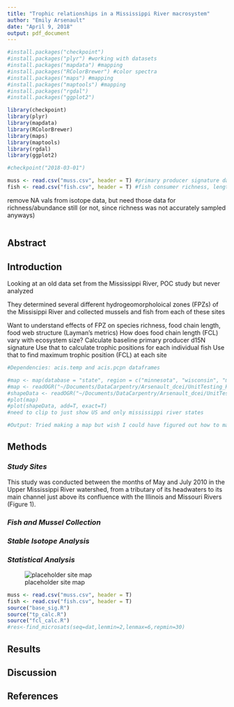```yaml
---
title: "Trophic relationships in a Mississippi River macrosystem"
author: "Emily Arsenault"
date: "April 9, 2018"
output: pdf_document
---
```

<!--Chunk for package reproducibility-->
```r

#install.packages("checkpoint")
#install.packages("plyr") #working with datasets
#install.packages("mapdata") #mapping
#install.packages("RColorBrewer") #color spectra
#install.packages("maps") #mapping
#install.packages("maptools") #mapping
#install.packages("rgdal")
#install.packages("ggplot2")

library(checkpoint)
library(plyr)
library(mapdata)
library(RColorBrewer)
library(maps)
library(maptools)
library(rgdal)
library(ggplot2)

#checkpoint("2018-03-01")

```

<!--Chunk for importing the data-->
```r
muss <- read.csv("muss.csv", header = T) #primary producer signature data (mussels)
fish <- read.csv("fish.csv", header = T) #fish consumer richness, length, mass, and isotope data
```

<!--Chunk for cleaning up the data-->
remove NA vals from isotope data, but need those data for richness/abundance still (or not, since richness was not accurately sampled anyways)
```r

```

## **Abstract**

## **Introduction**

Looking at an old data set from the Mississippi River, POC study but never analyzed

They determined several different hydrogeomorpholoical zones (FPZs) of the Missisippi River and collected mussels and fish from each of these sites

Want to understand effects of FPZ on species richness, food chain length, food web structure (Layman's metrics)
How does food chain length (FCL) vary with ecosystem size?
  Calculate baseline primary producer d15N signature
  Use that to calculate trophic positions for each individual fish
  Use that to find maximum trophic position (FCL) at each site
  
<!--Chunk for making a map of the study sites-->
```r
#Dependencies: acis.temp and acis.pcpn dataframes

#map <- map(database = "state", region = c("minnesota", "wisconsin", "missouri", "iowa"))
#map <- readOGR("~/Documents/DataCarpentry/Arsenault_dcei/UnitTesting_HW", "cb_2016_us_state_20m")
#shapeData <- readOGR("~/Documents/DataCarpentry/Arsenault_dcei/UnitTesting_HW", "ne_50m_rivers_lake_centerlines")
#plot(map)
#plot(shapeData, add=T, exact=T)
#need to clip to just show US and only mississippi river states

#Output: Tried making a map but wish I could have figured out how to make 1 map with 2016-1950 temperature differences at each weather station
```

## **Methods**

### *Study Sites*

This study was conducted between the months of May and July 2010 in the Upper Mississippi River watershed, from a tributary of its headwaters to its main channel just above its confluence with the Illinois and Missouri Rivers (Figure 1). 

### *Fish and Mussel Collection*

### *Stable Isotope Analysis*

### *Statistical Analysis*

![placeholder site map](watershed.jpg)

```r
muss <- read.csv("muss.csv", header = T)
fish <- read.csv("fish.csv", header = T)
source("base_sig.R")
source("tp_calc.R")
source("fcl_calc.R")
#res<-find_microsats(seq=dat,lenmin=2,lenmax=6,repmin=30)
```

## **Results**

## **Discussion**

## **References**